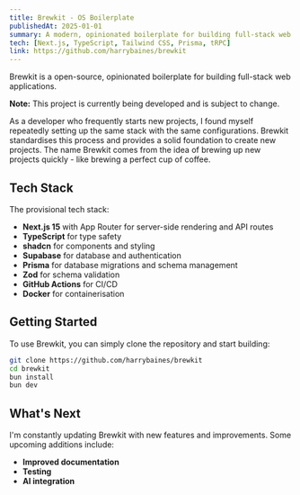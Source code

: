 ```yaml
---
title: Brewkit - OS Boilerplate
publishedAt: 2025-01-01
summary: A modern, opinionated boilerplate for building full-stack web applications
tech: [Next.js, TypeScript, Tailwind CSS, Prisma, tRPC]
link: https://github.com/harrybaines/brewkit
---
```


Brewkit is a open-source, opinionated boilerplate for building full-stack web applications.

**Note:** This project is currently being developed and is subject to change.

As a developer who frequently starts new projects, I found myself repeatedly setting up the same stack with the same configurations. Brewkit standardises this process and provides a solid foundation to create new projects. The name Brewkit comes from the idea of brewing up new projects quickly - like brewing a perfect cup of coffee.

## Tech Stack

The provisional tech stack:

- **Next.js 15** with App Router for server-side rendering and API routes
- **TypeScript** for type safety
- **shadcn** for components and styling
- **Supabase** for database and authentication
- **Prisma** for database migrations and schema management
- **Zod** for schema validation
- **GitHub Actions** for CI/CD
- **Docker** for containerisation

## Getting Started

To use Brewkit, you can simply clone the repository and start building:

```bash
git clone https://github.com/harrybaines/brewkit
cd brewkit
bun install
bun dev
```

## What's Next

I'm constantly updating Brewkit with new features and improvements. Some upcoming additions include:

- **Improved documentation**
- **Testing**
- **AI integration**
